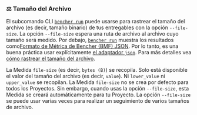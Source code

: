 
### ⚖️ Tamaño del Archivo

El subcomando CLI <code><a href="/es/docs/explanation/bencher-run/">bencher run</a></code>
puede usarse para rastrear el tamaño del archivo (es decir, tamaño binario) de tus entregables con la opción `--file-size`.
La opción `--file-size` espera una ruta de archivo al archivo cuyo tamaño será medido.
Por debajo, <code><a href="/es/docs/explanation/bencher-run/">bencher run</a></code>
muestra los resultados como[Formato de Métrica de Bencher (BMF) JSON][bmf].
Por lo tanto, es una buena práctica usar explícitamente [el adaptador `json`][json].
Para más detalles vea [cómo rastrear el tamaño del archivo][file size].

La Medida `file-size` (es decir, `bytes (B)`) se recopila.
Solo está disponible el valor del tamaño del archivo (es decir, `value`).
Ni `lower_value` ni `upper_value` se recopilan.
La Medida `file-size` no se crea por defecto para todos los Proyectos.
Sin embargo, cuando usas la opción `--file-size`, esta Medida se creará automáticamente para tu Proyecto.
La opción `--file-size` se puede usar varias veces para realizar un seguimiento de varios tamaños de archivo.

<FileSize />

[json]: #-json

[bmf]: /es/docs/reference/bencher-metric-format/
[file size]: /es/docs/how-to/track-file-size/
